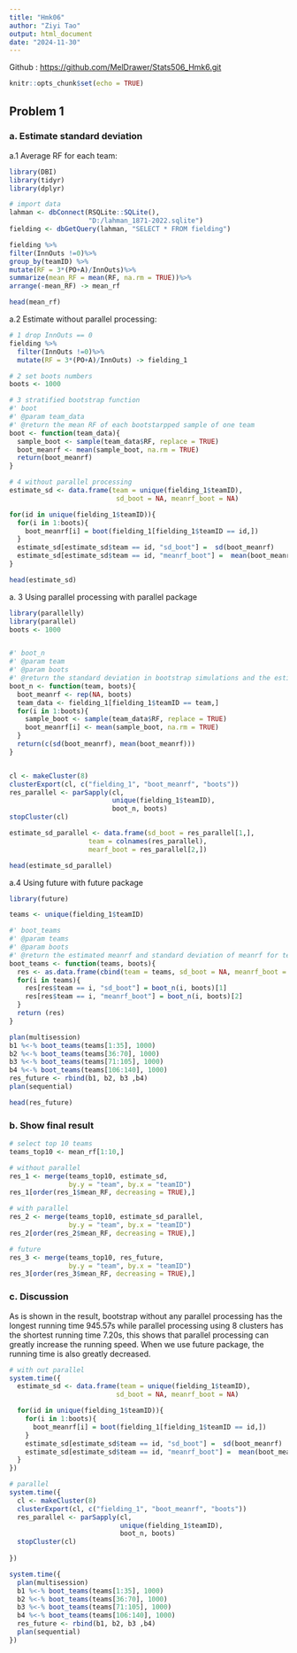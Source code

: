---
title: "Hmk06"
author: "Ziyi Tao"
output: html_document
date: "2024-11-30"
---

Github : <https://github.com/MelDrawer/Stats506_Hmk6.git>

```{r setup, include=FALSE}
knitr::opts_chunk$set(echo = TRUE)
```

## Problem 1

### a. Estimate standard deviation

a.1 Average RF for each team:

```{r}
library(DBI)
library(tidyr)
library(dplyr)

# import data
lahman <- dbConnect(RSQLite::SQLite(), 
                    "D:/lahman_1871-2022.sqlite")
fielding <- dbGetQuery(lahman, "SELECT * FROM fielding")
```

```{r}
fielding %>%
filter(InnOuts !=0)%>%
group_by(teamID) %>%
mutate(RF = 3*(PO+A)/InnOuts)%>%
summarize(mean_RF = mean(RF, na.rm = TRUE))%>%
arrange(-mean_RF) -> mean_rf

head(mean_rf)
```

a.2 Estimate without parallel processing:

```{r}
# 1 drop InnOuts == 0
fielding %>%
  filter(InnOuts !=0)%>%
  mutate(RF = 3*(PO+A)/InnOuts) -> fielding_1

# 2 set boots numbers
boots <- 1000

# 3 stratified bootstrap function
#' boot
#' @param team_data
#' @return the mean RF of each bootstarpped sample of one team
boot <- function(team_data){
  sample_boot <- sample(team_data$RF, replace = TRUE) 
  boot_meanrf <- mean(sample_boot, na.rm = TRUE)
  return(boot_meanrf)
}


```

```{r}
# 4 without parallel processing
estimate_sd <- data.frame(team = unique(fielding_1$teamID), 
                           sd_boot = NA, meanrf_boot = NA)

for(id in unique(fielding_1$teamID)){
  for(i in 1:boots){
    boot_meanrf[i] = boot(fielding_1[fielding_1$teamID == id,])
  }
  estimate_sd[estimate_sd$team == id, "sd_boot"] =  sd(boot_meanrf)
  estimate_sd[estimate_sd$team == id, "meanrf_boot"] =  mean(boot_meanrf)
}

```

```{r}
head(estimate_sd)
```

a\. 3 Using parallel processing with parallel package

```{r}
library(parallelly)
library(parallel)
boots <- 1000


#' boot_n
#' @param team 
#' @param boots 
#' @return the standard deviation in bootstrap simulations and the estimated mean of rf given certain team
boot_n <- function(team, boots){
  boot_meanrf <- rep(NA, boots)
  team_data <- fielding_1[fielding_1$teamID == team,]
  for(i in 1:boots){
    sample_boot <- sample(team_data$RF, replace = TRUE) 
    boot_meanrf[i] <- mean(sample_boot, na.rm = TRUE)
  }
  return(c(sd(boot_meanrf), mean(boot_meanrf)))
}


cl <- makeCluster(8)
clusterExport(cl, c("fielding_1", "boot_meanrf", "boots"))
res_parallel <- parSapply(cl, 
                          unique(fielding_1$teamID), 
                          boot_n, boots)
stopCluster(cl)

```

```{r}
estimate_sd_parallel <- data.frame(sd_boot = res_parallel[1,], 
                    team = colnames(res_parallel), 
                    mearf_boot = res_parallel[2,])

head(estimate_sd_parallel)
```

a.4 Using future with future package

```{r}
library(future)

teams <- unique(fielding_1$teamID)

#' boot_teams
#' @param teams 
#' @param boots 
#' @return the estimated meanrf and standard deviation of meanrf for teams
boot_teams <- function(teams, boots){
  res <- as.data.frame(cbind(team = teams, sd_boot = NA, meanrf_boot = NA))
  for(i in teams){
    res[res$team == i, "sd_boot"] = boot_n(i, boots)[1]
    res[res$team == i, "meanrf_boot"] = boot_n(i, boots)[2]
  }
  return (res)
}

plan(multisession)
b1 %<-% boot_teams(teams[1:35], 1000)
b2 %<-% boot_teams(teams[36:70], 1000)
b3 %<-% boot_teams(teams[71:105], 1000)
b4 %<-% boot_teams(teams[106:140], 1000)
res_future <- rbind(b1, b2, b3 ,b4)
plan(sequential)


```

```{r}
head(res_future)
```

### b. Show final result

```{r}
# select top 10 teams
teams_top10 <- mean_rf[1:10,]

# without parallel
res_1 <- merge(teams_top10, estimate_sd, 
               by.y = "team", by.x = "teamID")
res_1[order(res_1$mean_RF, decreasing = TRUE),]
```

```{r}
# with parallel
res_2 <- merge(teams_top10, estimate_sd_parallel, 
               by.y = "team", by.x = "teamID")
res_2[order(res_2$mean_RF, decreasing = TRUE),]
```

```{r}
# future
res_3 <- merge(teams_top10, res_future, 
               by.y = "team", by.x = "teamID")
res_3[order(res_3$mean_RF, decreasing = TRUE),]
```

### c. Discussion

As is shown in the result, bootstrap without any parallel processing has the longest running time 945.57s while parallel processing using 8 clusters has the shortest running time 7.20s, this shows that parallel processing can greatly increase the running speed. When we use future package, the running time is also greatly decreased.

```{r}
# with out parallel
system.time({
  estimate_sd <- data.frame(team = unique(fielding_1$teamID), 
                           sd_boot = NA, meanrf_boot = NA)

  for(id in unique(fielding_1$teamID)){
    for(i in 1:boots){
      boot_meanrf[i] = boot(fielding_1[fielding_1$teamID == id,])
    }
    estimate_sd[estimate_sd$team == id, "sd_boot"] =  sd(boot_meanrf)
    estimate_sd[estimate_sd$team == id, "meanrf_boot"] =  mean(boot_meanrf)
  }
})


```

```{r}
# parallel
system.time({
  cl <- makeCluster(8)
  clusterExport(cl, c("fielding_1", "boot_meanrf", "boots"))
  res_parallel <- parSapply(cl, 
                            unique(fielding_1$teamID), 
                            boot_n, boots)
  stopCluster(cl)
  
})
```

```{r}
system.time({
  plan(multisession)
  b1 %<-% boot_teams(teams[1:35], 1000)
  b2 %<-% boot_teams(teams[36:70], 1000)
  b3 %<-% boot_teams(teams[71:105], 1000)
  b4 %<-% boot_teams(teams[106:140], 1000)
  res_future <- rbind(b1, b2, b3 ,b4)
  plan(sequential)
})
```
